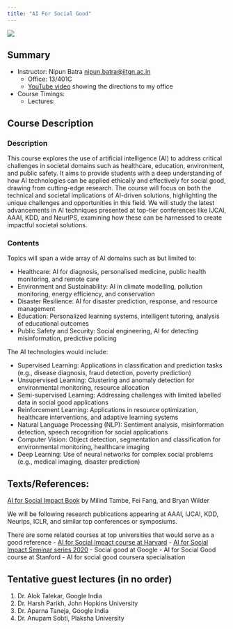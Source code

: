 ```yaml
---
title: "AI For Social Good"
---
```



![](images/logo.jpeg)

::: {.callout-tip}
## Summary

* Instructor: Nipun Batra <nipun.batra@iitgn.ac.in>
    * Office: 13/401C
    * [YouTube video](https://www.youtube.com/shorts/FmCbCkJQN1g) showing the directions to my office
* Course Timings:
    * Lectures:  

:::


## Course Description

### Description
This course explores the use of artificial intelligence (AI) to address critical challenges in societal domains such as healthcare, education, environment, and public safety. It aims to provide students with a deep understanding of how AI technologies can be applied ethically and effectively for social good, drawing from cutting-edge research. The course will focus on both the technical and societal implications of AI-driven solutions, highlighting the unique challenges and opportunities in this field. We will study the latest advancements in AI techniques presented at top-tier conferences like IJCAI, AAAI, KDD, and NeurIPS, examining how these can be harnessed to create impactful societal solutions. 

### Contents
Topics will span a wide array of AI domains such as but limited to:

- Healthcare: AI for diagnosis, personalised medicine, public health monitoring, and remote care
- Environment and Sustainability: AI in climate modelling, pollution monitoring, energy efficiency, and conservation
- Disaster Resilience: AI for disaster prediction, response, and resource management
- Education: Personalized learning systems, intelligent tutoring, analysis of educational outcomes
- Public Safety and Security: Social engineering, AI for detecting misinformation, predictive policing

The AI technologies would include:

- Supervised Learning: Applications in classification and prediction tasks (e.g., disease diagnosis, fraud detection, poverty prediction)
- Unsupervised Learning: Clustering and anomaly detection for environmental monitoring, resource allocation
- Semi-supervised Learning: Addressing challenges with limited labelled data in social good applications
- Reinforcement Learning: Applications in resource optimization, healthcare interventions, and adaptive learning systems
- Natural Language Processing (NLP): Sentiment analysis, misinformation detection, speech recognition for social applications
- Computer Vision: Object detection, segmentation and classification for environmental monitoring, healthcare imaging
- Deep Learning: Use of neural networks for complex social problems (e.g., medical imaging, disaster prediction)


## Texts/References:


[AI for Social Impact Book](https://ai4sibook.org) by Milind Tambe, Fei Fang, and Bryan Wilder

 We will be following research publications appearing at AAAI, IJCAI, KDD, Neurips, ICLR, and similar top conferences or symposiums.

There are some related courses at top universities that would serve as a good reference
- [AI for Social Impact course at Harvard](https://cs288.hsites.harvard.edu/)
- [AI for Social Impact Seminar series 2020](https://crcs.seas.harvard.edu/ai-social-impact-fall-2020)
- Social good at Google
- AI for Social Good course at Stanford
- AI for social good coursera specialisation


## Tentative guest lectures (in no order)

1. Dr. Alok Talekar, Google India
2. Dr. Harsh Parikh, John Hopkins University
3. Dr. Aparna Taneja, Google India
4. Dr. Anupam Sobti, Plaksha University

